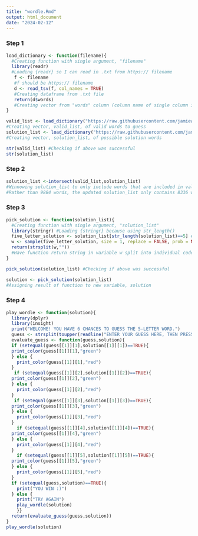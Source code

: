 ```yaml
---
title: "wordle.Rmd"
output: html_document
date: "2024-02-12"
---
```

### Step 1
```r
load_dictionary <- function(filename){ 
  #Creating function with single argument, "filename"
  library(readr) 
  #Loading {readr} so I can read in .txt from https:// filename
   f <- filename 
   #f should be https:// filename
   d <- read_tsv(f, col_names = TRUE) 
   #Creating dataframe from .txt file
   return(d$words) 
   #Creating vector from "words" column (column name of single column in both .txt files)
}

valid_list <- load_dictionary("https://raw.githubusercontent.com/jamiewiener119/exercise-04/main/collins-scrabble-words-2019.txt") 
#Creating vector, valid_list, of valid words to guess
solution_list <- load_dictionary("https://raw.githubusercontent.com/jamiewiener119/exercise-04/main/google-10000-english-usa-no-swears.txt") 
#Creating vector, solution_list, of possible solution words

str(valid_list) #Checking if above was successful
str(solution_list)
```

### Step 2
```r
solution_list <-intersect(valid_list,solution_list) 
#Winnowing solution_list to only include words that are included in valid_list
#Rather than 9884 words, the updated solution_list only contains 8336 words
```


### Step 3
```r
pick_solution <- function(solution_list){ 
  #Creating function with single argument, "solution_list"
  library(stringr) #Loading {stringr} because using str_length()
  five_letter_solution <- solution_list[str_length(solution_list)==5] #Creating vector five_letter_solution, which is a subset of solution_list containing only entries (words) with a computed length of 5 codepoints (letters)
  w <- sample(five_letter_solution, size = 1, replace = FALSE, prob = NULL) #Assigning one randomly sampled word from five_letter_solution (without replacement or weighted probabilities) to variable, w
  return(strsplit(w,"")) 
  #Have function return string in variable w split into individual codepoints (letters)
}

pick_solution(solution_list) #Checking if above was successful

solution <- pick_solution(solution_list) 
#Assigning result of function to new variable, solution
```
### Step 4
```r
play_wordle <- function(solution){
  library(dplyr)
  library(insight)
  print("WELCOME! YOU HAVE 6 CHANCES TO GUESS THE 5-LETTER WORD.")
  guess <- strsplit(toupper(readline("ENTER YOUR GUESS HERE, THEN PRESS <ENTER>: ")),"")
  evaluate_guess <- function(guess,solution){
  if (setequal(guess[[1]][1],solution[[1]][1])==TRUE){
  print_color(guess[[1]][1],"green")
  } else {
    print_color(guess[[1]][1],"red")
  }
   if (setequal(guess[[1]][2],solution[[1]][2])==TRUE){
  print_color(guess[[1]][2],"green")
  } else {
    print_color(guess[[1]][2],"red")
  }
   if (setequal(guess[[1]][3],solution[[1]][3])==TRUE){
  print_color(guess[[1]][3],"green")
  } else {
    print_color(guess[[1]][3],"red")
  }
    if (setequal(guess[[1]][4],solution[[1]][4])==TRUE){
  print_color(guess[[1]][4],"green")
  } else {
    print_color(guess[[1]][4],"red")
  }
    if (setequal(guess[[1]][5],solution[[1]][5])==TRUE){
  print_color(guess[[1]][5],"green")
  } else {
    print_color(guess[[1]][5],"red")
  }
  if (setequal(guess,solution)==TRUE){
    print("YOU WIN :)")
  } else {
    print("TRY AGAIN")
    play_wordle(solution)
    }}
  return(evaluate_guess(guess,solution))
}
play_wordle(solution)
```

